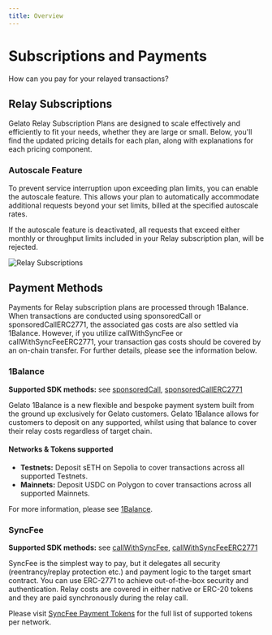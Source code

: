 ```yaml
---
title: Overview
---
```


# Subscriptions and Payments

How can you pay for your relayed transactions?

## Relay Subscriptions

Gelato Relay Subscription Plans are designed to scale effectively and efficiently to fit your needs, whether they are large or small. Below, you'll find the updated pricing details for each plan, along with explanations for each pricing component.

### Autoscale Feature

To prevent service interruption upon exceeding plan limits, you can enable the autoscale feature. This allows your plan to automatically accommodate additional requests beyond your set limits, billed at the specified autoscale rates.

If the autoscale feature is deactivated, all requests that exceed either monthly or throughput limits included in your Relay subscription plan, will be rejected.

![Relay Subscriptions](../../images/subscriptions_relay.avif)

## Payment Methods

Payments for Relay subscription plans are processed through 1Balance. When transactions are conducted using sponsoredCall or sponsoredCallERC2771, the associated gas costs are also settled via 1Balance. However, if you utilize callWithSyncFee or callWithSyncFeeERC2771, your transaction gas costs should be covered by an on-chain transfer. For further details, please see the information below.

### 1Balance

**Supported SDK methods:** see [sponsoredCall](/relay/non-erc2771/sponsored-call), [sponsoredCallERC2771](/relay/erc2771-recommended/sponsored-call-erc2771)

Gelato 1Balance is a new flexible and bespoke payment system built from the ground up exclusively for Gelato customers. Gelato 1Balance allows for customers to deposit on any supported, whilst using that balance to cover their relay costs regardless of target chain.

#### Networks & Tokens supported
- **Testnets:** Deposit sETH on Sepolia to cover transactions across all supported Testnets.
- **Mainnets:** Deposit USDC on Polygon to cover transactions across all supported Mainnets.

For more information, please see [1Balance](/1balance).

### SyncFee

**Supported SDK methods:** see [callWithSyncFee](/relay/non-erc2771/call-with-sync-fee), [callWithSyncFeeERC2771](/relay/erc2771-recommended/call-with-sync-fee-erc2771)

SyncFee is the simplest way to pay, but it delegates all security (reentrancy/replay protection etc.) and payment logic to the target smart contract. You can use ERC-2771 to achieve out-of-the-box security and authentication. Relay costs are covered in either native or ERC-20 tokens and they are paid synchronously during the relay call.

Please visit [SyncFee Payment Tokens](/relay/payment-tokens) for the full list of supported tokens per network.